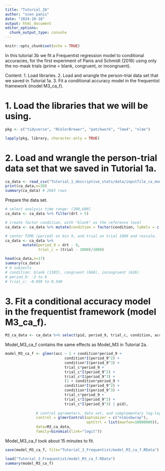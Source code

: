 ```yaml
---
title: "Tutorial_3b"
author: "sven panis"
date: "2024-10-18"
output: html_document
editor_options: 
  chunk_output_type: console
---
```


```r
knitr::opts_chunk$set(echo = TRUE)
```

In this tutorial 3b we fit a Frequentist regression model to conditional accuracies, for the first experiment of Panis and Schmidt (2016) using only the no-mask trials (prime = blank, congruent, or incongruent).

Content:
1. Load libraries.
2. Load and wrangle the person-trial data set that we saved in Tutorial 1a.
3. Fit a conditional accuracy model in the frequentist framework (model M3_ca_f).

# 1. Load the libraries that we will be using.

```r
pkg <- c("tidyverse", "RColorBrewer", "patchwork", "lme4", "nlme")

lapply(pkg, library, character.only = TRUE)
```

# 2. Load and wrangle the person-trial data set that we saved in Tutorial 1a.

```r
ca_data <- read_csv("Tutorial_1_descriptive_stats/data/inputfile_ca_modeling.csv")
print(ca_data,n=30)
summary(ca_data) # 2683 rows
```

Prepare the data set.

```r
# select analysis time range: (200,600]
ca_data <- ca_data %>% filter(drt > 5)

# create factor condition, with "blank" as the reference level
ca_data <- ca_data %>% mutate(condition = factor(condition, labels = c("blank", "congruent","incongruent")))

# center TIME (period) on bin 9, and trial on trial 1000 and rescale.
ca_data <- ca_data %>% 
        mutate(period_9 = drt - 9,
               trial_c = (trial - 1000)/1000)

head(ca_data,n=17)
summary(ca_data)
# 6 subjects
# condition: blank (1303), congruent (668), incongruent (626)
# period_9: -3 to 6
# trial_c: -0.999 to 0.540
```

# 3. Fit a conditional accuracy model in the frequentist framework (model M3_ca_f).

```r
M3_ca_data <- ca_data %>% select(pid, period_9, trial_c, condition, acc)
```

Model_M3_ca_f contains the same effects as Model_M3 in Tutorial 2a.

```r
model_M3_ca_f <- glmer(acc ~ 1 + condition*period_9 + 
                           condition*I(period_9^2) + 
                           condition*I(period_9^3) +
                           trial_c*period_9 + 
                           trial_c*I(period_9^2) + 
                           trial_c*I(period_9^3) +
                           (1 + condition*period_9 +
                           condition*I(period_9^2) +
                           condition*I(period_9^3) +
                           trial_c*period_9 + 
                           trial_c*I(period_9^2) + 
                           trial_c*I(period_9^3) | pid),
              
              # control parameters, data set, and complementary log-log link function
              control = glmerControl(optimizer = c("nlminbwrap"),
                                     optCtrl = list(maxfun=10000000)), 
              data=M3_ca_data, 
              family=binomial(link="logit"))
```

Model_M3_ca_f took about 15 minutes to fit.

```r
save(model_M3_ca_f, file="Tutorial_3_Frequentist/model_M3_ca_f.RData")
```

```r
load("Tutorial_3_Frequentist/model_M3_ca_f.RData")
summary(model_M3_ca_f)
```
